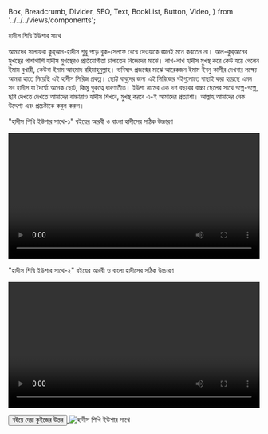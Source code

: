   Box,
  Breadcrumb,
  Divider,
  SEO,
  Text,
  BookList,
  Button,
  Video,
} from '../../../views/components';

<SEO pageTitle="হাদীস শিখি ইউশার সাথে" />
<Box maxWidth={960} margin="0 auto" padding={{ xs: 3, sm: 4 }}>

<Text variant="h2" textAlign="center">
  হাদীস শিখি ইউশার সাথে
</Text>
<Divider />
<Breadcrumb
  links={[
    { url: '/', name: 'নীড়পাতা' },
    { url: '/study-materials/', name: 'শিক্ষাপোকরণ' },
  ]}
/>
<Divider />

আমাদের সালাফরা কুর্‌আন-হাদীস শুধু পড়ে বুক-সেলফে রেখে দেওয়াকে জ্ঞানই মনে করতেন না। আল-কুর্‌আনের মুখস্থের পাশাপাশি হাদীস মুখস্থেরও প্রতিযোগীতা চালাতেন নিজেদের মাঝে। লাখ-লাখ হাদীস মুখস্থ করে কেউ হয়ে গেলেন ইমাম বুখারী, কেউবা ইমাম আহমাদ রহিমাহুমুল্লাহ। ভবিষ্যৎ প্রজন্মের মাঝে আরেকজন ইমাম ইবনু কাসীর দেখবার লক্ষ্যে আমরা হাতে নিয়েছি এই হাদীস সিরিজ প্রকল্প। ছোট্ট বাবুদের জন্য এই সিরিজের বইগুলোতে বাছাই করা হয়েছে এমন সব হাদীস যা দৈর্ঘ্যে অনেক ছোট, কিন্তু গুরুত্বে ধারণাতীত। ইউশা নামের এক দশ বছরের বাচ্চা ছেলের সাথে গল্পে-গল্পে, ছবি দেখতে দেখতে আমাদের বাচ্চারাও হাদীস শিখবে, মুখস্থ করবে এ-ই আমাদের প্রত্যাশা। আল্লাহ আমাদের নেক উদ্দেশ্য এবং প্রচেষ্টাকে কবুল করুন।

<Text variant="h3" mt={5}>
  "হাদীস শিখি ইউশার সাথে-১" বইয়ের আরবী ও বাংলা হাদীসের সঠিক উচ্চারণ
</Text>

<Video
  videoSrcURL="https://www.youtube.com/embed/ALAvfpkkTlw"
  videoTitle="হাদীস শিখি ইউশার সাথে-১ বইয়ের আরবী ও বাংলা হাদীসের সঠিক উচ্চারণ"
  frameWidth="720px"
  frameHeight="504px"
  width="100%"
  mb={4}
  mt={4}
/>

<Text variant="h3" mt={5}>
  "হাদীস শিখি ইউশার সাথে-২" বইয়ের আরবী ও বাংলা হাদীসের সঠিক উচ্চারণ
</Text>

<Video
  videoSrcURL="https://www.youtube.com/embed/AipErzpJVAQ"
  videoTitle='"হাদীস শিখি ইউশার সাথে-২" বইয়ের আরবী ও বাংলা হাদীসের সঠিক উচ্চারণ'
  frameWidth="720px"
  frameHeight="504px"
  width="100%"
  mb={4}
  mt={4}
/>

<Box textAlign="center" mb={4}>

<a href="/study-materials/learning-hadith-with-yusha/quizes">
  <Button variant="primary">বইয়ে দেয়া কুইজের উত্তর</Button>
</a>

</Box>

<img src="/assets/images/book_mockup2.png" alt="হাদীস শিখি ইউশার সাথে" />

</Box>
